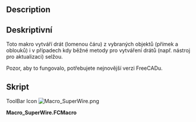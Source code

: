 <languages/>

{{Macro/cs
|Name=SuperWire
|Translate=SuperWire
|Icon=Macro_SuperWire.png
|Description=Toto makro vytváří drát (lomenou čáru) z vybraných objektů (přímek a oblouků) i v případech kdy běžné metody pro vytváření drátů (např. nástroj pro aktualizaci) selžou
|Author=Yorik
|Version=0.1
|Date=2012-05-22
|FCVersion=All
|Download=[https://www.freecadweb.org/wiki/images/e/e3/Macro_SuperWire.png ToolBar Icon]
}}

==Description==

<div class="mw-translate-fuzzy">
==Deskriptivní==
Toto makro vytváří drát (lomenou čáru) z vybraných objektů (přímek a oblouků) i v případech kdy běžné metody pro vytváření drátů (např. nástroj pro aktualizaci) selžou.
</div>

Pozor, aby to fungovalo, potřebujete nejnovější verzi FreeCADu.

<span id="Script"></span>
==Skript==

ToolBar Icon
[[Image:Macro_SuperWire.png]]

'''Macro_SuperWire.FCMacro'''

{{MacroCode|code=
import FreeCAD,FreeCADGui,Part
try:
    import DraftGeomUtils as fcgeo
except:
    from draftlibs import fcgeo

sel = FreeCADGui.Selection.getSelection()
if not sel:
   FreeCAD.Console.PrintWarning("Select something first!")
else:
   elist = []
   for obj in sel:
       if hasattr(obj,"Shape"):
           elist.append(obj.Shape.Edges[0])
   wire = fcgeo.superWire(elist)
   if wire:
       Part.show(wire)
   else:
       FreeCAD.Console.PrintError("SuperWire operation failed!")
}}